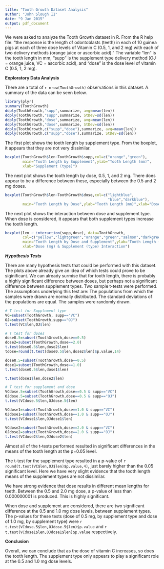```yaml
---
title: "Tooth Growth Dataset Analysis"
author: "John Slough II"
date: "9 Jan 2015"
output: pdf_document
---
```

We were asked to analyze the Tooth Growth dataset in R.  From the R help file: "the response is the length of odontoblasts (teeth) in each of 10 guinea pigs at each of three dose levels of Vitamin C (0.5, 1, and 2 mg) with each of two delivery methods (orange juice or ascorbic acid)." The variable "len" is the tooth length in mm, "supp" is the supplement type delivery method (OJ = orange juice, VC = ascorbic acid), and "dose" is the dose level of vitamin C (0.5, 1, 2 mg).

**Exploratory Data Analysis**

There are a total of `r nrow(ToothGrowth)` observations in this dataset.  A summary of the data can be seen below.  

```r
library(plyr)
summary(ToothGrowth)
ddply(ToothGrowth,"supp",summarize, avg=mean(len))
ddply(ToothGrowth,"supp",summarize, StDev=sd(len))
ddply(ToothGrowth,"dose",summarize, avg=mean(len))
ddply(ToothGrowth,"dose",summarize, StDev=sd(len))
ddply(ToothGrowth,c("supp","dose"),summarize, avg=mean(len))
ddply(ToothGrowth,c("supp","dose"),summarize, StDev=sd(len))
```

The first plot shows the tooth length by supplement type.  From the boxplot, it appears that they are not very dissimilar.

```r
boxplot(ToothGrowth$len~ToothGrowth$supp,col=c("orange","green"),
        main="Tooth Length by Supplement",ylab="Tooth Length (mm)",
        xlab="Supplement (type)")
```

The next plot shows the tooth length by dose, 0.5, 1, and 2 mg. There does appear to be a difference between these, especially between the 0.5 and 2 mg doses.

```r
boxplot(ToothGrowth$len~ToothGrowth$dose,col=c("lightblue",
                                               "blue","darkblue"),
        main="Tooth Length by Dose",ylab="Tooth Length (mm)",xlab="Dose (mg)")
```


The next plot shows the interaction between dose and supplement type.  When dose is considered, it appears that both supplement types increase the tooth length.

```r
boxplot(len ~ interaction(supp,dose), data=ToothGrowth,
        col=c("yellow","lightgreen","orange","green","salmon","darkgreen"),
        main="Tooth Length by Dose and Supplement",ylab="Tooth Length (mm)",
        xlab="Dose (mg) & Supplement (type) Interaction")
```

***Hypothesis Tests***

There are many hypothesis tests that could be performed with this dataset.  The plots above already give an idea of which tests could prove to be siginificant.
We can already surmise that for tooth length, there is probably a highly significant difference between doses, but perhaps not a significant difference between supplement types. Two sample t-tests were performed.  The assumptions underlying this test are: The populations from which the samples were drawn are normally distributed.  The standard deviations of the populations are equal. The samples were randomly drawn. 

```r
# T test for Supplement type
VC=subset(ToothGrowth, supp=="VC")
OJ=subset(ToothGrowth,supp=="OJ")
t.test(VC$len,OJ$len)

# T test for doses
dose0.5=subset(ToothGrowth,dose==0.5)
dose2=subset(ToothGrowth,dose==2.0)
t.test(dose0.5$len,dose2$len)
tdose=round(t.test(dose0.5$len,dose2$len)$p.value,14)

dose0.5=subset(ToothGrowth,dose==0.5)
dose1=subset(ToothGrowth,dose==1.0)
t.test(dose0.5$len,dose1$len)

t.test(dose1$len,dose2$len)

# T test for supplement and dose
VCdose.5=subset(ToothGrowth,dose==0.5 & supp=="VC")
OJdose.5=subset(ToothGrowth,dose==0.5 & supp=="OJ")
t.test(VCdose.5$len,OJdose.5$len)

VCdose1=subset(ToothGrowth,dose==1.0 & supp=="VC")
OJdose1=subset(ToothGrowth,dose==1.0 & supp=="OJ")
t.test(VCdose1$len,OJdose1$len)

VCdose2=subset(ToothGrowth,dose==2.0 & supp=="VC")
OJdose2=subset(ToothGrowth,dose==2.0 & supp=="OJ")
t.test(VCdose2$len,OJdose2$len)
```
Almost all of the t-tests performed resulted in significant differences in the means of the tooth length at the p=0.05 level. 

The t-test for the supplement type resulted in a p-value of `r round(t.test(VC$len,OJ$len)$p.value,4)`, just barely higher than the 0.05 significant level.  Here we have very slight evidence that the tooth length means of the supplement types are not dissimilar.  

We have strong evidence that dose results in different mean lengths for teeth. 
Between the 0.5 and 2.0 mg dose, a p-value of less than 0.000000001 is produced. This is highly significant.  

When dose and supplement are considered, there are two significant difference at the 0.5 and 1.0 mg dose levels, between supplement types.  The p-values for these tests (dose of 0.5 mg, by supplement type and dose of 1.0 mg, by supplement type) were `r t.test(VCdose.5$len,OJdose.5$len)$p.value` and `r t.test(VCdose1$len,OJdose1$len)$p.value` respectively.


**Conclusion**

Overall, we can conclude that as the dose of vitamin C increases, so does the tooth length. The supplement type only appears to play a significant role at the 0.5 and 1.0 mg dose levels.
